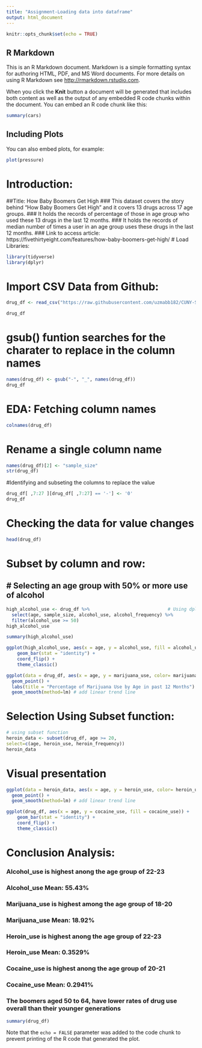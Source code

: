 ```yaml
---
title: "Assignment-Loading data into dataframe"
output: html_document
---
```


```r
knitr::opts_chunk$set(echo = TRUE)
```

## R Markdown

This is an R Markdown document. Markdown is a simple formatting syntax for authoring HTML, PDF, and MS Word documents. For more details on using R Markdown see <http://rmarkdown.rstudio.com>.

When you click the **Knit** button a document will be generated that includes both content as well as the output of any embedded R code chunks within the document. You can embed an R code chunk like this:

```r
summary(cars)
```

## Including Plots

You can also embed plots, for example:

```r
plot(pressure)
```
# Introduction:
##Title: How Baby Boomers Get High
### This dataset covers the story behind "How Baby Boomers Get High" and it covers 13 drugs across 17 age groups.
### It holds the records of percentage of those in age group who used these 13 drugs in the last 12 months.
### It holds the records of median number of times a user in an age group uses these drugs in the last 12 months.
### Link to access article: https://fivethirtyeight.com/features/how-baby-boomers-get-high/
# Load Libraries:
```r
library(tidyverse)
library(dplyr)
```
# Import CSV Data from Github:
```r
drug_df <- read_csv("https://raw.githubusercontent.com/uzmabb182/CUNY-SPS-Assignments/main/data_607/week1/drug-use-by-age.csv")
```

```r
drug_df
```
# gsub() funtion searches for the charater to replace in the column names
```r
names(drug_df) <- gsub("-", "_", names(drug_df))
drug_df
```
# EDA: Fetching column names
```r
colnames(drug_df) 
```
# Rename a single column name
```r
names(drug_df)[2] <- "sample_size"
str(drug_df)
```
#Identifying and subseting the columns to replace the value
```r
drug_df[ ,7:27 ][drug_df[ ,7:27] == '-'] <- '0'
drug_df
```
# Checking the data for value changes
```r
head(drug_df)
```
# Subset by column and row:
## # Selecting an age group with 50% or more use of alcohol
```r
high_alcohol_use <- drug_df %>%                             # Using dplyr functions
  select(age, sample_size, alcohol_use, alcohol_frequency) %>% 
  filter(alcohol_use >= 50)
high_alcohol_use    

```

```r
summary(high_alcohol_use)
```

```r
ggplot(high_alcohol_use, aes(x = age, y = alcohol_use, fill = alcohol_use)) +
    geom_bar(stat = "identity") +
    coord_flip() +
    theme_classic()
```

```r
ggplot(data = drug_df, aes(x = age, y = marijuana_use, color= marijuana_use)) + 
  geom_point() +
  labs(title = "Percentage of Marijuana Use by Age in past 12 Months")
  geom_smooth(method=lm) # add linear trend line
```
# Selection Using Subset function:
```r
# using subset function
heroin_data <- subset(drug_df, age >= 20,
select=c(age, heroin_use, heroin_frequency))
heroin_data
```
# Visual presentation
```r
ggplot(data = heroin_data, aes(x = age, y = heroin_use, color= heroin_use)) + 
  geom_point() +
  geom_smooth(method=lm) # add linear trend line
```

```r
ggplot(drug_df, aes(x = age, y = cocaine_use, fill = cocaine_use)) +
    geom_bar(stat = "identity") +
    coord_flip() +
    theme_classic()
```
# Conclusion Analysis:

### Alcohol_use is highest anong the age group of 22-23 
### Alcohol_use Mean: 55.43%

### Marijuana_use is highest among the age group of 18-20
### Marijuana_use Mean: 18.92%


### Heroin_use is highest anong the age group of 22-23
### Heroin_use Mean: 0.3529%


### Cocaine_use is highest anong the age group of 20-21
### Cocaine_use  Mean: 0.2941%  

### The boomers aged 50 to 64, have lower rates of drug use overall than their younger generations
```r
summary(drug_df)
```
Note that the `echo = FALSE` parameter was added to the code chunk to prevent printing of the R code that generated the plot.

